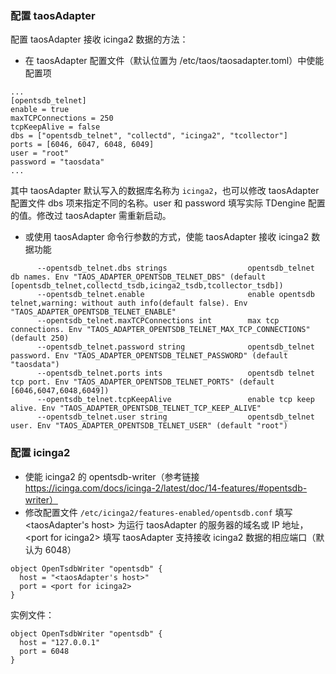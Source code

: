 ### 配置 taosAdapter

配置 taosAdapter 接收 icinga2 数据的方法：

- 在 taosAdapter 配置文件（默认位置为 /etc/taos/taosadapter.toml）中使能配置项

```
...
[opentsdb_telnet]
enable = true
maxTCPConnections = 250
tcpKeepAlive = false
dbs = ["opentsdb_telnet", "collectd", "icinga2", "tcollector"]
ports = [6046, 6047, 6048, 6049]
user = "root"
password = "taosdata"
...
```

其中 taosAdapter 默认写入的数据库名称为 `icinga2`，也可以修改 taosAdapter 配置文件 dbs 项来指定不同的名称。user 和 password 填写实际 TDengine 配置的值。修改过 taosAdapter 需重新启动。

- 或使用 taosAdapter 命令行参数的方式，使能 taosAdapter 接收 icinga2 数据功能

```
      --opentsdb_telnet.dbs strings                  opentsdb_telnet db names. Env "TAOS_ADAPTER_OPENTSDB_TELNET_DBS" (default [opentsdb_telnet,collectd_tsdb,icinga2_tsdb,tcollector_tsdb])
      --opentsdb_telnet.enable                       enable opentsdb telnet,warning: without auth info(default false). Env "TAOS_ADAPTER_OPENTSDB_TELNET_ENABLE"
      --opentsdb_telnet.maxTCPConnections int        max tcp connections. Env "TAOS_ADAPTER_OPENTSDB_TELNET_MAX_TCP_CONNECTIONS" (default 250)
      --opentsdb_telnet.password string              opentsdb_telnet password. Env "TAOS_ADAPTER_OPENTSDB_TELNET_PASSWORD" (default "taosdata")
      --opentsdb_telnet.ports ints                   opentsdb telnet tcp port. Env "TAOS_ADAPTER_OPENTSDB_TELNET_PORTS" (default [6046,6047,6048,6049])
      --opentsdb_telnet.tcpKeepAlive                 enable tcp keep alive. Env "TAOS_ADAPTER_OPENTSDB_TELNET_TCP_KEEP_ALIVE"
      --opentsdb_telnet.user string                  opentsdb_telnet user. Env "TAOS_ADAPTER_OPENTSDB_TELNET_USER" (default "root")
```

### 配置 icinga2

- 使能 icinga2 的 opentsdb-writer（参考链接 https://icinga.com/docs/icinga-2/latest/doc/14-features/#opentsdb-writer）
- 修改配置文件 `/etc/icinga2/features-enabled/opentsdb.conf` 填写 <taosAdapter's host\> 为运行 taosAdapter 的服务器的域名或 IP 地址，<port for icinga2\> 填写 taosAdapter 支持接收 icinga2 数据的相应端口（默认为 6048）

```
object OpenTsdbWriter "opentsdb" {
  host = "<taosAdapter's host>"
  port = <port for icinga2>
}
```

实例文件：

```
object OpenTsdbWriter "opentsdb" {
  host = "127.0.0.1"
  port = 6048
}
```

